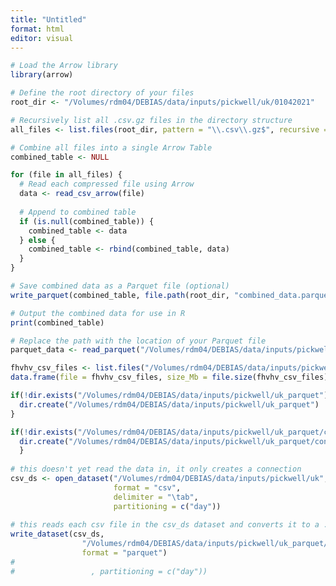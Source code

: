 ```yaml
---
title: "Untitled"
format: html
editor: visual
---
```


```r

# Load the Arrow library
library(arrow)


```

```r

# Define the root directory of your files
root_dir <- "/Volumes/rdm04/DEBIAS/data/inputs/pickwell/uk/01042021"

# Recursively list all .csv.gz files in the directory structure
all_files <- list.files(root_dir, pattern = "\\.csv\\.gz$", recursive = TRUE, full.names = TRUE)

# Combine all files into a single Arrow Table
combined_table <- NULL

for (file in all_files) {
  # Read each compressed file using Arrow
  data <- read_csv_arrow(file)
  
  # Append to combined table
  if (is.null(combined_table)) {
    combined_table <- data
  } else {
    combined_table <- rbind(combined_table, data)
  }
}

# Save combined data as a Parquet file (optional)
write_parquet(combined_table, file.path(root_dir, "combined_data.parquet"))

# Output the combined data for use in R
print(combined_table)
```

```r
# Replace the path with the location of your Parquet file
parquet_data <- read_parquet("/Volumes/rdm04/DEBIAS/data/inputs/pickwell/uk/01042021/combined_data.parquet")
```

```r
fhvhv_csv_files <- list.files("/Volumes/rdm04/DEBIAS/data/inputs/pickwell/uk/01042021", recursive=TRUE, full.names = TRUE)
data.frame(file = fhvhv_csv_files, size_Mb = file.size(fhvhv_csv_files) / 1024^2)
```

```r
if(!dir.exists("/Volumes/rdm04/DEBIAS/data/inputs/pickwell/uk_parquet")) {
  dir.create("/Volumes/rdm04/DEBIAS/data/inputs/pickwell/uk_parquet")
}

if(!dir.exists("/Volumes/rdm04/DEBIAS/data/inputs/pickwell/uk_parquet/converted_parquet_2")) {
  dir.create("/Volumes/rdm04/DEBIAS/data/inputs/pickwell/uk_parquet/converted_parquet_2")
  }
  
# this doesn't yet read the data in, it only creates a connection
csv_ds <- open_dataset("/Volumes/rdm04/DEBIAS/data/inputs/pickwell/uk", 
                       format = "csv",
                       delimiter = "\tab",
                       partitioning = c("day"))
  
# this reads each csv file in the csv_ds dataset and converts it to a .parquet file
write_dataset(csv_ds, 
                "/Volumes/rdm04/DEBIAS/data/inputs/pickwell/uk_parquet/converted_parquet_2", 
                format = "parquet")
# 
#                 , partitioning = c("day"))



```
